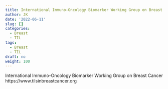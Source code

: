 ```yaml
---
title: International Immuno-Oncology Biomarker Working Group on Breast Cancer
author: JK
date: '2022-06-11'
slug: []
categories:
  - Breast
  - TIL
tags:
  - Breast
  - TIL
draft: no
weight: 100
---
```


International Immuno-Oncology Biomarker Working Group on Breast Cancer
https://www.tilsinbreastcancer.org
